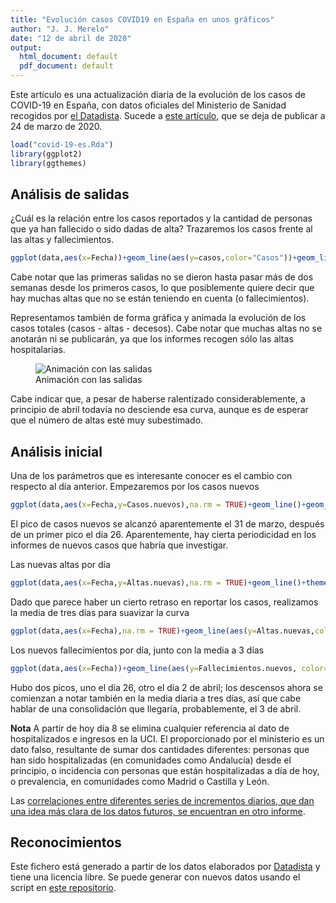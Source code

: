 ```yaml
---
title: "Evolución casos COVID19 en España en unos gráficos"
author: "J. J. Merelo"
date: "12 de abril de 2020"
output:
  html_document: default
  pdf_document: default
---
```


Este artículo es una actualización diaria de la evolución de los casos de COVID-19 en España, con datos oficiales del Ministerio de Sanidad recogidos por [el Datadista](https://github.com/datadista/datasets). Sucede a [este artículo](https://rpubs.com/jjmerelo/585182), que se deja de publicar a 24 de marzo de 2020.


```r
load("covid-19-es.Rda")
library(ggplot2)
library(ggthemes)
```

## Análisis de salidas

¿Cuál es la relación entre los casos reportados y la cantidad de personas que ya han fallecido o sido dadas de alta? Trazaremos los casos frente al las altas y fallecimientos.

```r
ggplot(data,aes(x=Fecha))+geom_line(aes(y=casos,color="Casos"))+geom_line(aes(y=salidas,color="Salidas"))+theme_tufte()

```

Cabe notar que las primeras salidas no se dieron hasta pasar más de dos semanas desde los primeros casos, lo que posiblemente quiere decir que hay muchas altas que no se están teniendo en cuenta (o fallecimientos).

Representamos también de forma gráfica y animada la evolución de los casos totales (casos - altas - decesos). Cabe notar que muchas altas no se anotarán ni se publicarán, ya que los informes recogen sólo las altas hospitalarias.

![Animación con las salidas](gifs/totales-point.gif)

Cabe indicar que, a pesar de haberse ralentizado considerablemente, a principio de abril todavía no desciende esa curva, aunque es de esperar que el número de altas esté muy subestimado.

## Análisis inicial

Una de los parámetros que es interesante conocer es el cambio con respecto al día anterior. Empezaremos por los casos nuevos

```r
ggplot(data,aes(x=Fecha,y=Casos.nuevos),na.rm = TRUE)+geom_line()+geom_point()+theme_tufte()
```

El pico de casos nuevos se alcanzó aparentemente el 31 de marzo, después de un primer pico el día 26. Aparentemente, hay cierta periodicidad en los informes de nuevos casos que habría que investigar.

Las nuevas altas por día

```r
ggplot(data,aes(x=Fecha,y=Altas.nuevas),na.rm = TRUE)+geom_line()+theme_tufte()
```

Dado que parece haber un cierto retraso en reportar los casos, realizamos la media de tres días para suavizar la curva

```r
ggplot(data,aes(x=Fecha),na.rm = TRUE)+geom_line(aes(y=Altas.nuevas,color="Dato"))+geom_line(aes(y=Altas.Avg.3,color='Media a 3'))+theme_tufte()
```

Los nuevos fallecimientos por día, junto con la media a 3 días

```r
ggplot(data,aes(x=Fecha))+geom_line(aes(y=Fallecimientos.nuevos, color='Dato'))+geom_line(aes(y=Decesos.Avg.3, color='Media a 3'))+theme_tufte()
```

Hubo dos picos, uno el día 26, otro el día 2 de abril; los descensos ahora se comienzan a notar también en la media diaria a tres días, así que cabe hablar de una consolidación que llegaría, probablemente, el 3 de abril.

**Nota** A partir de hoy día 8 se elimina cualquier referencia al dato de hospitalizados e ingresos en la UCI. El proporcionado por el ministerio es un dato falso, resultante de sumar dos cantidades diferentes: personas que han sido hospitalizadas (en comunidades como Andalucía) desde el principio, o incidencia con personas que están hospitalizadas a día de hoy, o prevalencia, en comunidades como Madrid o Castilla y León.

Las [correlaciones entre diferentes series de incrementos diarios, que dan una idea más clara de los datos futuros, se encuentran en otro informe](https://rpubs.com/jjmerelo/correlaciones-diarias-es-covid-19).

## Reconocimientos

Este fichero está generado a partir de los datos elaborados por [Datadista](https://github.com/datadista/datasets) y tiene una licencia libre. Se puede generar con nuevos datos usando el script en [este repositorio](https://github.com/JJ/covid-reports).
